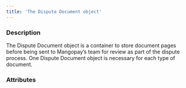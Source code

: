 ```yaml
---
title: 'The Dispute Document object'
---
```


  
### Description
The Dispute Document object is a container to store document pages before being sent to Mangopay’s team for review as part of the dispute process. One Dispute Document object is necessary for each type of document.  

### Attributes  

<DisputeId />  

<Type10 />  

<Id />  

<Tag1 />  

<CreationDate />  

<ProcessedDate />  

<Status11 />  

<RefusedReasonType1 />  

<RefusedReasonMessage />